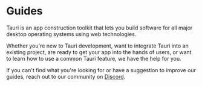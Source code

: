 
# Guides

Tauri is an app construction toolkit that lets you build software for all major desktop operating systems using web technologies.

Whether you're new to Tauri development, want to integrate Tauri into an existing project, are ready to get your app into the hands of users, or want to learn how to use a common Tauri feature, we have the help for you.

If you can't find what you're looking for or have a suggestion to improve our guides, reach out to our community on [Discord](https://discord.com/invite/tauri).

<CreateTauriApp />

<DocCardList items={useCurrentSidebarCategory().items} />
